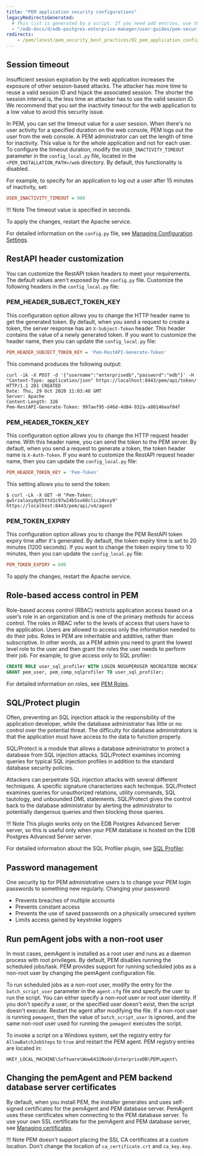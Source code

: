 ```yaml
---
title: "PEM application security configurations"
legacyRedirectsGenerated:
  # This list is generated by a script. If you need add entries, use the `legacyRedirects` key.
  - "/edb-docs/d/edb-postgres-enterprise-manager/user-guides/pem-security-guide/8.0/pem_application_configuration.html"
redirects:
    - /pem/latest/pem_security_best_practices/02_pem_application_configuration/
---
```


## Session timeout

Insufficient session expiration by the web application increases the exposure of other session-based attacks. The attacker has more time to reuse a valid session ID and hijack the associated session. The shorter the session interval is, the less time an attacker has to use the valid session ID. We recommend that you set the inactivity timeout for the web application to a low value to avoid this security issue.

In PEM, you can set the timeout value for a user session. When there's no user activity for a specified duration on the web console, PEM logs out the user from the web console. A PEM administrator can set the length of time for inactivity. This value is for the whole application and not for each user. To configure the timeout duration, modify the `USER_INACTIVITY_TIMEOUT` parameter in the `config_local.py` file, located in the `<PEM_INSTALLATION_PATH>/web` directory. By default, this functionality is disabled.

For example, to specify for an application to log out a user after 15 minutes of inactivity, set:

```ini
USER_INACTIVITY_TIMEOUT = 900
```

!!! Note
    The timeout value is specified in seconds.

To apply the changes, restart the Apache service.

For detailed information on the `config.py` file, see [Managing Configuration Settings](/pem/latest/managing_configuration_settings/).

## RestAPI header customization

You can customize the RestAPI token headers to meet your requirements. The default values aren't exposed by the `config.py` file. Customize the following headers in the `config_local.py` file:

### PEM_HEADER_SUBJECT_TOKEN_KEY

This configuration option allows you to change the HTTP header name to get the generated token. By default, when you send a request to create a token, the server response has an `X-Subject-Token` header. This header contains the value of a newly generated token. If you want to customize the header name, then you can update the `config_local.py` file:

```ini
PEM_HEADER_SUBJECT_TOKEN_KEY = 'Pem-RestAPI-Generate-Token'
```

This command produces the following output:

```shell
curl -ik -X POST -d '{"username":"enterprisedb","password":"edb"}' -H "Content-Type: application/json" https://localhost:8443/pem/api/token/
HTTP/1.1 201 CREATED
Date: Thu, 29 Oct 2020 11:03:48 GMT
Server: Apache
Content-Length: 326
Pem-RestAPI-Generate-Token: 997aef95-d46d-4d84-932a-a80146eaf84f
```

### PEM_HEADER_TOKEN_KEY

This configuration option allows you to change the HTTP request header name. With this header name, you can send the token to the PEM server. By default, when you send a request to generate a token, the token header name is `X-Auth-Token`. If you want to customize the RestAPI request header name, then you can update the `config_local.py` file:

```ini
PEM_HEADER_TOKEN_KEY = 'Pem-Token'
```

This setting allows you to send the token:

```shell
$ curl -Lk -X GET -H "Pem-Token: gw5rzaloxydp91ttd1c97w24b5sv60clic24sxy9" https://localhost:8443/pem/api/v4/agent
```

### PEM_TOKEN_EXPIRY

This configuration option allows you to change the PEM RestAPI token expiry time after it's generated. By default, the token expiry time is set to 20 minutes (1200 seconds). If you want to change the token expiry time to 10 minutes, then you can update the `config_local.py` file:

```ini
PEM_TOKEN_EXPIRY = 600
```

To apply the changes, restart the Apache service.

## Role-based access control in PEM

Role-based access control (RBAC) restricts application access based on a user’s role in an organization and is one of the primary methods for access control. The roles in RBAC refer to the levels of access that users have to the application. Users are allowed to access only the information needed to do their jobs. Roles in PEM are inheritable and additive, rather than subscriptive. In other words, as a PEM admin you need to grant the lowest level role to the user and then grant the roles the user needs to perform their job. For example, to give access only to SQL profiler:

```sql
CREATE ROLE user_sql_profiler WITH LOGIN NOSUPERUSER NOCREATEDB NOCREATEROLE INHERIT NOREPLICATION CONNECTION LIMIT -1 PASSWORD 'xxxxxx';
GRANT pem_user, pem_comp_sqlprofiler TO user_sql_profiler;
```

For detailed information on roles, see [PEM Roles](/pem/latest/managing_pem_server/#using-pem-predefined-roles-to-manage-access-to-pem-functionality).

## SQL/Protect plugin

Often, preventing an SQL injection attack is the responsibility of the application developer, while the database administrator has little or no control over the potential threat. The difficulty for database administrators is that the application must have access to the data to function properly.

SQL/Protect is a module that allows a database administrator to protect a database from SQL injection attacks. SQL/Protect examines incoming queries for typical SQL injection profiles in addition to the standard database security policies.

Attackers can perpetrate SQL injection attacks with several different techniques. A specific signature characterizes each technique. SQL/Protect examines queries for unauthorized relations, utility commands, SQL tautology, and unbounded DML statements. SQL/Protect gives the control back to the database administrator by alerting the administrator to potentially dangerous queries and then blocking those queries.

!!! Note
    This plugin works only on the EDB Postgres Advanced Server server, so this is useful only when your PEM database is hosted on the EDB Postgres Advanced Server server.

For detailed information about the SQL Profiler plugin, see [SQL Profiler](/pem/latest/profiling_workloads/).

## Password management

One security tip for PEM administrative users is to change your PEM login passwords to something new regularly. Changing your password:

-   Prevents breaches of multiple accounts
-   Prevents constant access
-   Prevents the use of saved passwords on a physically unsecured system
-   Limits access gained by keystroke loggers

## Run pemAgent jobs with a non-root user

In most cases, pemAgent is installed as a root user and runs as a daemon process with root privileges. By default, PEM disables running the scheduled jobs/task. PEM provides support for running scheduled jobs as a non-root user by changing the pemAgent configuration file.

To run scheduled jobs as a non-root user, modify the entry for the `batch_script_user` parameter in the `agent.cfg` file and specify the user to run the script. You can either specify a non-root user or root user identity. If you don't specify a user, or the specified user doesn't exist, then the script doesn't execute. Restart the agent after modifying the file. If a non-root user is running `pemagent`, then the value of `batch_script_user` is ignored, and the same non-root user used for running the `pemagent` executes the script.

To invoke a script on a Windows system, set the registry entry for `AllowBatchJobSteps` to `true` and restart the PEM agent. PEM registry entries are located in:

```shell
HKEY_LOCAL_MACHINE\Software\Wow6432Node\EnterpriseDB\PEM\agent\
```

## Changing the pemAgent and PEM backend database server certificates

By default, when you install PEM, the installer generates and uses self-signed certificates for the pemAgent and PEM database server. PemAgent uses these certificates when connecting to the PEM database server. To use your own SSL certificate for the pemAgent and PEM database server, see [Managing certificates](../../certificates/).

!!! Note
    PEM doesn't support placing the SSL CA certificates at a custom location. Don't change the location of `ca_certificate.crt` and `ca_key.key`.
